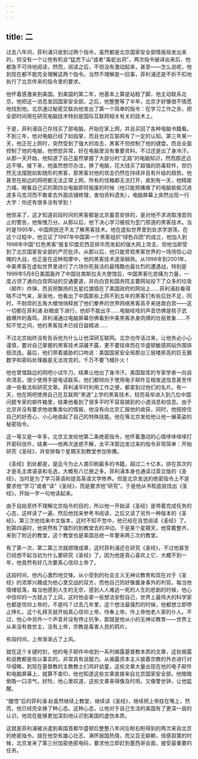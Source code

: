```yaml
---
---
---
```

title: 二
---



过去八年间，菲利浦只收到过两个指令，虽然都是北京国家安全部情报局发出来的，但没有一个让他有机会“猛虎下山”或者“毒蛇出洞”，两次指令破译出来后，他都急不可待地阅读，然而，阅读之后，不但没有激动起来，甚至——怎么说呢，他到现在都不能完全理解这两个指令。当然不理解是一回事，菲利浦还是不折不扣地执行了北京传来的指令里的要求。

他怀着感激来到美国。到美国的第二年，他基本上算是站稳了脚，他主动联系北京，他把这一消息发回国家安全部。之后，他整整等了半年，北京才好像很不情愿地找到他。北京通过秘密交联向他发出了第一个简单的指令：在学习工作之余，把全部时间用在研究电脑技术特别是国际互联网相关有关的技术上。

于是，菲利浦自己存钱买了部电脑，开始在家上网，并且买回了各种电脑书籍看。不到三年，他对电脑已经了如指掌，而且也对互联网有了一定的认知。第三年某一天，他正在上网时，突然受到了强大的攻击，黑客不但控制了他的键盘，而且全面控制了他的电脑，他愤怒异常，好在电脑里没有重要资料。不过还是出了身冷汗。从那一天开始，他知道了自己虽然掌握了大部分的“正路”的电脑知识，然而那还远远不够。接下来，他虽然想尽办法，换了电脑，花大钱买了超强的防毒软件，但仍然无法摆脱如影随形的黑客，那黑客对他的攻击仍然在持续并且有升级的趋势。他甚至在街边的网吧都无法正常上网，所有的信箱都无法打开，直到有一天，他精疲力竭，眼看自己买的第四台电脑即将报废的时候（他只能把瘫痪了的电脑偷偷沉进波多马克河而不敢拿去外面店铺修理，害怕资料遗失），电脑屏幕上突然出现一行大字：你还有很多没有学到！

他惊呆了，这才知道前段时间的黑客都是北京蓄意安排的，是对他不求进取浅尝则止的警告，他惭愧万分。从那以后，他下决心学习被视为歪门邪道的黑客技术。当时是1995年，中国网民还不太了解黑客技术。他在虚拟世界里到处求学游荡，在这个过程中，他见证了1997年中国第一个黑客组织“绿色兵团”的成立，他加入到1998年中国“红色黑客”报复印度尼西亚排华而发起的强大网上攻击，但他当即受到了北京国家安全部的严厉批评。从那以后，他只能旁观黑客世界的一场场惊心动魄的大战，也正是在这种观摩中，他的黑客技术逐渐娴熟。从1998年到2001年，中美黑客在虚拟世界里进行了六场你死我活的最残酷也最壮烈的遭遇战，特别是1999年5月8日美国轰炸了中国驻南斯拉夫大使馆后，中国黑客化悲痛为力量，一度占领了通向白宫网站的交通要道，并向白宫和国务院主要网站投下了众多的垃圾（邮件）炸弹，而且把飘扬的五星红旗插在了美国政府的网站上……菲利浦赵看得喘不过气来，渐渐地，他看出了中国那些上网不到五年的黑客们有些后劲不足，同时，不耐烦的五角大楼悄悄释放了他们豢养的世界网络黑客高手来拯救白宫——这一切都在菲利浦·赵眼皮下进行，他却不能出手……电脑吱吱的声音仿佛是核子武器爆炸的轰鸣，菲利浦通过电脑屏幕仿佛看到中美黑客赤身肉搏的壮丽景象……不知不觉之间，他的黑客技术已经日益精进……

不过北京始终没有告诉他为什么让他深研互联网。北京也传话过来，让他务必小心谨慎，要对自己掌握的黑客技术深藏不露，更不要技痒而在华盛顿敏感网站外围徘徊流连。最后，他们带着威胁的口吻说：美国国家安全局那台三层楼房高的巨无霸数字和密码处理器是无法攻克的，千万不要飞蛾扑火！

他也曾借路边的网吧小试牛刀，结果让他出了身冷汗。美国智库的专家学者一向自命清高，很少使用手提电话联系，他们都倾向于使用电子邮件互相发送信息甚至传递一些看法和研究文章。菲利浦平时利用工作之便，都拿到过他们的名片。有一天，他在网吧使用自己在互联网“黑道”上学的黑客技术，轻而易举进入到几位中国问题专家的邮件箱里，结果他看到了很多平时不容易搞到的小道消息和信息。由于北京并没有要求他收集类似的情报，他没有向北京汇报他的收获，同时，他按捺住自己的好奇心，小心地收起了自己的特殊技能。他在等北京发给他让他一展英姿的秘密指令。

这一等又是一年多，北京又发给他第二条绝密指令，他怀着激动的心情哆哆嗦嗦打开密码信件，结果——他再次迷惑不解，太平洋那边发过来的指令非常简单：开始研究《圣经》，并安排每个星期天到教堂参加弥撒。

《圣经》到处都是，是迄今为止人类印刷最多的书籍，超过二十亿本。排在其次的才是毛主席语录和毛选，大概有八亿册之多。菲利浦本身也通读过英文版的《圣经》，当时是为了学习英语和提高英语文学修养。但是北京发送的绝密指令上不是要求他“学习”或者“读”《圣经》，而是要求他“研究”。于是他从书柜底层找出《圣经》，开始一字一句地读起来。

由于自始至终不理解北京指令的目的，所以他一开始读《圣经》是带着完成任务的心态，这样读了一遍，然后他找来参考书阅读，之后又读了另外一种版本的《圣经》，第三次他找来中文版本，这时不知不觉中，他已经在自觉阅读《圣经》了。到第四遍时，他突然有了强烈的到教堂去的冲动。于是某个星期天，他穿戴整齐，来到了附近的教堂，这个教堂也是美国总统一年要来两三次的教堂。

有了第一次，第二第三次就顺理成章，这时菲利浦还在研究《圣经》，不过他甚至已经想不起当初为什么要研究《圣经》了。因为他是真心喜欢上它，大概不到一年，他竟然有好几次要真心信仰上帝了。

这段时间，他内心激烈地交锋。从小受到的社会主义无神论教育和现在对于《圣经》的浓厚兴趣成为他心里交战的双方，而他自己则好像置身事外的判官。每当他情绪低落，每当他感到人生的无奈，感到人人难逃一死的人生的悲剧的时候，他心中信仰的一方就占了上风，这时他会拿一些想法安慰自己，世界上最伟大的科学家也都是信仰上帝的，不是吗？过去几年里，这个想法最强烈的时候，他都想立即停止挣扎，这个礼拜天就开始真心信仰上帝，侍奉上帝，作上帝他老人家的仆人。不过，他心中另外一个声音并没有停止抗争，那就是他从小的无神论教育——世界上从来没有救世主，没有上帝，宗教是毒害人民的鸦片。

有段时间，上帝渐渐占了上风。

就在这个关键时刻，他的电子邮件中收到一系列揭露基督教本质的文章，这些揭露和说教都是佐以事实的，非常具有说服力。从揭露资本主义披着宗教的外衣进行对华侵略，到现在基督教的主教教士们鸡奸幼童，这些文章大量出现在他的电子邮件和电脑屏幕上，就算不查ID，他也知道这些文章直接来自北京国家安全部。他暗暗倒吸一口凉气，好险，他心里叹道，这些文章来得像及时雨，又像警世钟，让他猛醒。

“醒悟”后的菲利浦·赵虽然继续上教堂，继续读《圣经》，继续把上帝挂在嘴上，然而，他已经完全换了种心态。这种心态，让他对于自己生活的美国有了更深一层的认识，他现在能够更加深刻地认识到美国的虚伪本质。

这就是菲利浦被派遣到美国首都华盛顿后整整八年间左盼右盼得到的两次来自北京的绝密指令。就在他空有雄心壮志、满怀报国热情，而又百无聊赖，倍感寂寞的时候，北京发来了第三份加密绝密电码，要求他立即赶到墨西哥会面，接受最重要的任务。